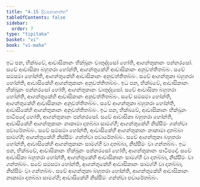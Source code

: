 ```yaml
---
title: "4.15 දිවසනානත්ත"
tableOfContents: false
sidebar:
  order: 7
type: "tipitaka"
basket: "vi"
book: "vi-maha"
---
```



<DynamicBreadcrumb />

<Division number="228" book="vi-maha">

<Paragraph number="1049" book="vi-maha">
ඉධ පන, භික්ඛවේ, ආවාසිකානං භික්ඛූනං චාතුද්දසෝ හෝති, ආගන්තුකානං පන්නරසෝ. සචේ ආවාසිකා බහුතරා හෝන්ති, ආගන්තුකේහි ආවාසිකානං අනුවත්තිතබ්බං. සචේ සමසමා හෝන්ති, ආගන්තුකේහි ආවාසිකානං අනුවත්තිතබ්බං. සචේ ආගන්තුකා බහුතරා හෝන්ති, ආවාසිකේහි ආගන්තුකානං අනුවත්තිතබ්බං.
</Paragraph>

<Paragraph number="1050" book="vi-maha">
ඉධ පන, භික්ඛවේ, ආවාසිකානං භික්ඛූනං පන්නරසෝ හෝති, ආගන්තුකානං චාතුද්දසෝ. සචේ ආවාසිකා බහුතරා හෝන්ති, ආගන්තුකේහි ආවාසිකානං අනුවත්තිතබ්බං. සචේ සමසමා හෝන්ති, ආගන්තුකේහි ආවාසිකානං අනුවත්තිතබ්බං. සචේ ආගන්තුකා බහුතරා හෝන්ති, ආවාසිකේහි ආගන්තුකානං අනුවත්තිතබ්බං.
</Paragraph>

<Paragraph number="1051" book="vi-maha">
ඉධ පන, භික්ඛවේ, ආවාසිකානං භික්ඛූනං පාටිපදෝ හෝති, ආගන්තුකානං පන්නරසෝ. සචේ ආවාසිකා බහුතරා හෝන්ති, ආවාසිකේහි ආගන්තුකානං නාකාමා දාතබ්බා සාමග්ගී; ආගන්තුකේහි නිස්සීමං ගන්ත්වා පවාරේතබ්බං. සචේ සමසමා හෝන්ති, ආවාසිකේහි ආගන්තුකානං නාකාමා දාතබ්බා සාමග්ගී; ආගන්තුකේහි නිස්සීමං ගන්ත්වා පවාරේතබ්බං. සචේ ආගන්තුකා බහුතරා හෝන්ති, ආවාසිකේහි ආගන්තුකානං සාමග්ගී වා දාතබ්බා, නිස්සීමං වා ගන්තබ්බං.
</Paragraph>

<Paragraph number="1052" book="vi-maha">
ඉධ පන, භික්ඛවේ, ආවාසිකානං භික්ඛූනං පන්නරසෝ හෝති, ආගන්තුකානං පාටිපදෝ. සචේ ආවාසිකා බහුතරා හෝන්ති, ආගන්තුකේහි ආවාසිකානං සාමග්ගී වා දාතබ්බා, නිස්සීමං වා ගන්තබ්බං. සචේ සමසමා හෝන්ති, ආගන්තුකේහි ආවාසිකානං සාමග්ගී වා දාතබ්බා, නිස්සීමං වා ගන්තබ්බං. සචේ ආගන්තුකා බහුතරා හෝන්ති, ආගන්තුකේහි ආවාසිකානං නාකාමා දාතබ්බා සාමග්ගී; ආවාසිකේහි නිස්සීමං ගන්ත්වා පවාරේතබ්බං.
</Paragraph>
</Division>